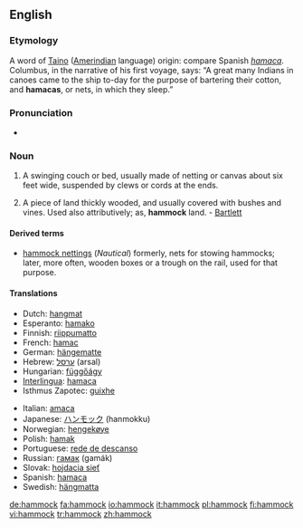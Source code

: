 ==English==

===Etymology===
A word of [[Taino]] ([[Amerindian]] language) origin: compare Spanish ''[[hamaca]]''. Columbus, in the narrative of his first voyage, says: “A great many Indians in canoes came to the ship to-day for the purpose of bartering their cotton, and '''hamacas''', or nets, in which they sleep.”

===Pronunciation===
*{{IPA|/ˈhæmək/}}

===Noun===
{{en-noun}}

# A swinging couch or bed, usually made of netting or canvas about six feet wide, suspended by clews or cords at the ends.
# {{italbrac|Southern US}} A piece of land thickly wooded, and usually covered with bushes and vines. Used also attributively; as, '''hammock''' land. - [[Bartlett]]

====Derived terms====
*[[hammock nettings]] (''Nautical'') formerly, nets for stowing hammocks; later, more often, wooden boxes or a trough on the rail, used for that purpose.

====Translations====
{{top}}
*Dutch: [[hangmat]] {{f}}
*Esperanto: [[hamako]]
*Finnish: [[riippumatto]]
*French: [[hamac]] {{m}}
*German: [[hängematte]] {{f}}
*Hebrew: [[ערסל]] (arsal) {{m}}
*Hungarian: [[függőágy]]
*[[Interlingua]]: [[hamaca]]
*Isthmus Zapotec: [[guixhe]]
{{mid}}
*Italian: [[amaca]] {{f}}
*Japanese: [[ハンモック]] (hanmokku)
*Norwegian: [[hengekøye]] {{f}}
*Polish: [[hamak]] {{m}}
*Portuguese: [[rede de descanso]] {{f}}
*Russian: [[гамак]] (gamák) {{m}}
*Slovak: [[hojdacia sieť]] {{f}}
*Spanish: [[hamaca]] {{f}}
*Swedish: [[hängmatta]] {{c}}
{{bottom}}

[[de:hammock]]
[[fa:hammock]]
[[io:hammock]]
[[it:hammock]]
[[pl:hammock]]
[[fi:hammock]]
[[vi:hammock]]
[[tr:hammock]]
[[zh:hammock]]